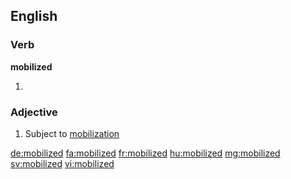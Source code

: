 ==English==

===Verb===
'''mobilized'''

# {{past of|mobilize}}

===Adjective===
{{en-adj}}

# Subject to [[mobilization]]

[[de:mobilized]]
[[fa:mobilized]]
[[fr:mobilized]]
[[hu:mobilized]]
[[mg:mobilized]]
[[sv:mobilized]]
[[vi:mobilized]]